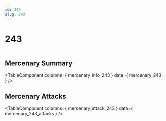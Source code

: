 ```yaml
---
id: 243
slug: 243
---
```



# 243

<div style = {{ display: "flex" }}>
    <Image img={require('@site/static/img/mercenaries/illust/thum_char_view_n_243.jpg')}/>
    
</div>

## Mercenary Summary

<TableComponent
  columns={ mercenary_info_243 }
  data={ mercenary_243 }
/>

## Mercenary Attacks

<TableComponent
  columns={ mercenary_attack_243 }
  data={ mercenary_243_attacks }
/>